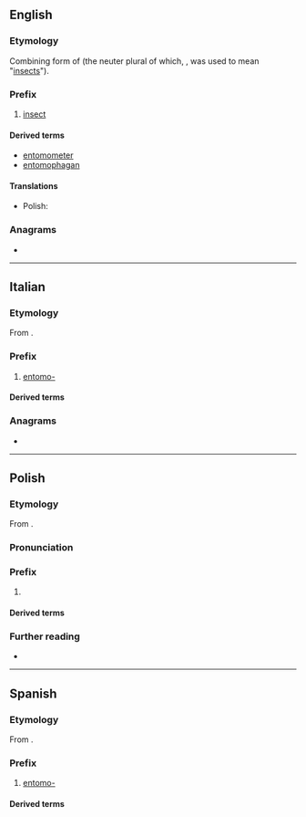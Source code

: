 ==English==

===Etymology===
Combining form of {{der|en|grc|ἔντομος||dissected}} (the neuter plural of which, {{m|grc|ἔντομα}}, was used to mean "[[insects]]").

===Prefix===
{{en-prefix}}

# [[insect]]

====Derived terms====
{{prefixsee|en}}
* [[entomometer]]
* [[entomophagan]]

====Translations====
{{trans-top}}
{{trans-mid}}
* Polish: {{t|pl|entomo-}}
{{trans-bottom}}

===Anagrams===
* {{anagrams|en|a=emnoot|moonet|omento-}}

----

==Italian==

===Etymology===
From {{der|it|grc|ἔντομος||dissected}}.

===Prefix===
{{head|it|prefix}}

# [[#English|entomo-]]

====Derived terms====
{{prefixsee|it}}

===Anagrams===
* {{anagrams|it|a=emnoot|moneto|monetò|omento|temono}}

----

==Polish==

===Etymology===
From {{der|pl|grc|ἔντομος}}.

===Pronunciation===
{{pl-p|a=LL-Q809 (pol)-Olaf-entomo-.wav}}

===Prefix===
{{head|pl|prefix}}

# {{non-gloss definition|[[entomo-]]}}
#: {{prefixusex|pl|-fag|entomofag}}

====Derived terms====
{{prefixsee|pl}}

===Further reading===
* {{R:PWN}}

----

==Spanish==

===Etymology===
From {{der|es|grc|ἔντομος||dissected}}.

===Prefix===
{{head|es|prefix}}

# [[#English|entomo-]]

====Derived terms====
{{prefixsee|es}}